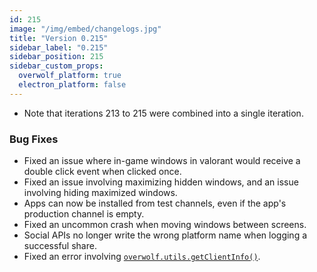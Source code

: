 ```yaml
---
id: 215
image: "/img/embed/changelogs.jpg"
title: "Version 0.215"
sidebar_label: "0.215"
sidebar_position: 215
sidebar_custom_props:
  overwolf_platform: true
  electron_platform: false
---
```


* Note that iterations 213 to 215 were combined into a single iteration.

### Bug Fixes
- Fixed an issue where in-game windows in valorant would receive a double click event when clicked once.
- Fixed an issue involving maximizing hidden windows, and an issue involving hiding maximized windows.
- Apps can now be installed from test channels, even if the app's production channel is empty.
- Fixed an uncommon crash when moving windows between screens.
- Social APIs no longer write the wrong platform name when logging a successful share.
- Fixed an error involving [`overwolf.utils.getClientInfo()`](/api/utils#getclientinfocallback).